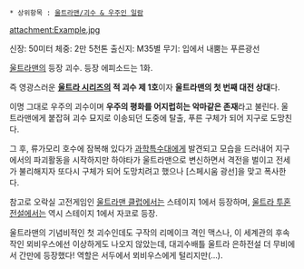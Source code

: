 * 상위항목 : [[울트라맨/괴수 & 우주인 일람]]

attachment:Example.jpg

신장: 50미터
체중: 2만 5천톤
출신지: M35별
무기: 입에서 내뿜는 푸른광선

[[울트라맨]]의 등장 괴수. 등장 에피소드는 1화. 

즉 영광스러운 '''[[울트라 시리즈]]의 적 괴수 제 1호'''이자 '''울트라맨의 첫 번째 대전 상대'''다.

이명 그대로 우주의 괴수이며 '''우주의 평화를 어지럽히는 악마같은 존재'''라고 불린다. 울트라맨에게 붙잡혀 괴수 묘지로 이송되던 도중에 탈출, 푸른 구체가 되어 지구로 도망친다. 

그 후, 류가모리 호수에 잠복해 있다가 [[과학특수대]]에게 발견되고 모습을 드러내어 지구에서의 파괴활동을 시작하지만 하야타가 울트라맨으로 변신하면서 격전을 벌이고 전세가 불리해지자 또다시 구체가 되어 도망치려고 했으나 [스페시움 광선]을 맞고 폭사한다.

참고로 오락실 고전게임인 [[울트라맨 클럽]]에서는 스테이지 1에서 등장하며, [[울트라 투혼 전설]]에서는 역시 스테이지 1에서 자코로 등장.

울트라맨의 기념비적인 첫 괴수인데도 구작의 리메이크 격인 맥스나, 이 세계관의 후속작인 뫼비우스에선 이상하게도 나오지 않았는데, 대괴수배틀 울트라 은하전설 더 무비에서 간만에 등장했다! 역할은 서두에서 뫼비우스에게 털리지만(...).
